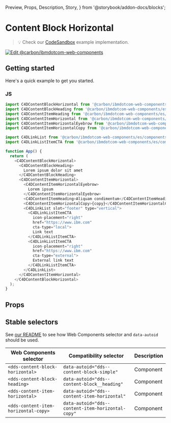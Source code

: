   Preview,
  Props,
  Description,
  Story,
} from '@storybook/addon-docs/blocks';

# Content Block Horizontal

> 💡 Check our
> [CodeSandbox](https://githubbox.com/carbon-design-system/carbon-for-ibm-dotcom/tree/main/packages/web-components/examples/codesandbox/components-react/content-block-horizontal)
> example implementation.

[![Edit @carbon/ibmdotcom-web-components](https://codesandbox.io/static/img/play-codesandbox.svg)](https://githubbox.com/carbon-design-system/carbon-for-ibm-dotcom/tree/main/packages/web-components/examples/codesandbox/components-react/content-block-horizontal)

## Getting started

Here's a quick example to get you started.

### JS

```javascript
import C4DContentBlockHorizontal from '@carbon/ibmdotcom-web-components/es/components-react/content-block-horizontal/content-block-horizontal';
import C4DContentBlockHeading from '@carbon/ibmdotcom-web-components/es/components-react/content-block/content-block-heading';
import C4DContentItemHeading from '@carbon/ibmdotcom-web-components/es/components-react/content-item/content-item-heading';
import C4DContentItemHorizontal from '@carbon/ibmdotcom-web-components/es/components-react/content-item-horizontal/content-item-horizontal';
import C4DContentItemHorizontalEyebrow from '@carbon/ibmdotcom-web-components/es/components-react/content-item-horizontal/content-item-horizontal-eyebrow';
import C4DContentItemHorizontalCopy from '@carbon/ibmdotcom-web-components/es/components-react/content-item-horizontal/content-item-horizontal-copy';

import C4DLinkList from '@carbon/ibmdotcom-web-components/es/components-react/link-list/link-list';
import C4DLinkListItemCTA from '@carbon/ibmdotcom-web-components/es/components-react/cta/link-list-item-cta';

function App() {
  return (
    <C4DContentBlockHorizontal>
      <C4DContentBlockHeading>
        Lorem ipsum dolor sit amet
      </C4DContentBlockHeading>
      <C4DContentItemHorizontal>
        <C4DContentItemHorizontalEyebrow>
          Lorem ipsum
        </C4DContentItemHorizontalEyebrow>
        <C4DContentItemHeading>Aliquam condimentum</C4DContentItemHeading>
        <C4DContentItemHorizontalCopy>{copy}</C4DContentItemHorizontalCopy>
        <C4DLinkList slot="footer" type="vertical">
          <C4DLinkListItemCTA
            icon-placement="right"
            href="https://www.ibm.com"
            cta-type="local">
            Link text
          </C4DLinkListItemCTA>
          <C4DLinkListItemCTA
            icon-placement="right"
            href="https://www.ibm.com"
            cta-type="external">
            External link text
          </C4DLinkListItemCTA>
        </C4DLinkList>
      </C4DContentItemHorizontal>
    </C4DContentBlockHorizontal>
  );
}
```

## Props

<Props of={PropTypesRef} />

## Stable selectors

See
[our README](https://github.com/carbon-design-system/carbon-for-ibm-dotcom/tree/main/packages/web-components#stable-selectors-for-analytics-and-integratione2e-testing-in-web-components)
to see how Web Components selector and `data-autoid` should be used.

| Web Components selector              | Compatibility selector                            | Description |
| ------------------------------------ | ------------------------------------------------- | ----------- |
| `<dds-content-block-horizontal>`     | `data-autoid="dds--content-block-simple"`         | Component   |
| `<dds-content-block-heading>`        | `data-autoid="dds--content-block__heading"`       | Component   |
| `<dds-content-item-horizontal>`      | `data-autoid="dds--content-item-horizontal"`      | Component   |
| `<dds-content-item-horizontal-copy>` | `data-autoid="dds--content-item-horizontal-copy"` | Component   |

<Description markdown={contributing} />
